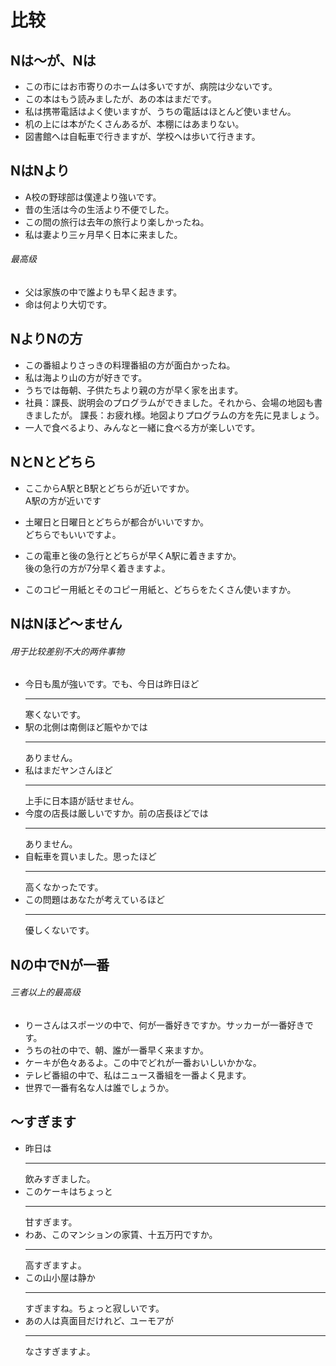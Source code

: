 
# 比较

## Nは〜が、Nは

- この市に<Hg>は</Hg>お市寄りのホーム<Hg>は</Hg>多いです<Hg>が</Hg>、病院<Hg>は</Hg>少ないです。
- この本<Hg>は</Hg>もう読みました<Hg>が</Hg>、あの本<Hg>は</Hg>まだです。
- 私<Hg>は</Hg>携帯電話<Hg>は</Hg>よく使います<Hg>が</Hg>、うちの電話<Hg>は</Hg>ほとんど使いません。
- 机の上に<Hg>は</Hg>本<Hg>が</Hg>たくさんある<Hg>が</Hg>、本棚に<Hg>は</Hg>あまりない。
- 図書館へ<Hg>は</Hg>自転車で行きます<Hg>が</Hg>、学校へ<Hg>は</Hg>歩いて行きます。

## N<Hg>は</Hg>Nより

- A校の野球部<Hg>は</Hg>僕達<Hg>より</Hg>強いです。
- 昔の生活<Hg>は</Hg>今の生活<Hg>より</Hg>不便でした。
- この間の旅行<Hg>は</Hg>去年の旅行<Hg>より</Hg>楽しかったね。
- 私<Hg>は</Hg>妻<Hg>より</Hg>三ヶ月早く日本に来ました。

###### 最高级
- 父<Hg>は</Hg>家族の中で誰<Hg>より</Hg>も早く起きます。
- 命<Hg>は</Hg>何<Hg>より</Hg>大切です。

## NよりNの方

- この番組<Hg>より</Hg>さっきの料理番組<Hg>の方</Hg>が面白かったね。
- 私<Hg>は</Hg>海<Hg>より</Hg>山<Hg>の方</Hg>が好きです。
- うちで<Hg>は</Hg>毎朝、子供たち<Hg>より</Hg>親<Hg>の方</Hg>が早く家を出ます。
- 社員：課長、説明会のプログラムができました。それから、会場の地図も書きましたが。
	課長：お疲れ様。地図<Hg>より</Hg>プログラム<Hg>の方</Hg>を先に見ましょう。
- 一人で食べる<Hg>より</Hg>、みんなと一緒に食べる方が楽しいです。

## NとNとどちら

- ここからA駅<Hg>と</Hg>B駅<Hg>と</Hg><Hg>どちら</Hg>が近いですか。<br/>A駅<Hg>の方</Hg>が近いです

- 土曜日<Hg>と</Hg>日曜日<Hg>と</Hg><Hg>どちら</Hg>が都合がいいですか。<br/>どちらでもいいですよ。

- この電車<Hg>と</Hg>後の急行<Hg>と</Hg><Hg>どちら</Hg>が早くA駅に着きますか。<br/>後の急行の方が7分早く着きますよ。

- このコピー用紙<Hg>と</Hg>そのコピー用紙<Hg>と</Hg>、<Hg>どちら</Hg>をたくさん使いますか。


## N<Hg>は</Hg>Nほど〜ません
###### 用于比较差别不大的两件事物
- 今日も風が強いです。でも、今日<Hg>は</Hg>昨日<Hg>ほど</Hg><Hr>寒くないです</Hr>。
- 駅の北側は南側<Hg>ほど</Hg>賑やかで<Hg>は</Hg><Hr>ありません</Hr>。
- 私<Hg>は</Hg>まだヤンさん<Hg>ほど</Hg><Hr>上手に日本語が話せません</Hr>。
- 今度の店長<Hg>は</Hg>厳しいですか。前の店長<Hg>ほど</Hg>で<Hg>は</Hg><Hr>ありません</Hr>。
- 自転車を買いました。<Hp>思ったほど</Hp><Hr>高くなかったです</Hr>。
- この問題<Hg>は</Hg>あなたが<Hp>考えているほど</Hp><Hr>優しくないです</Hr>。

## Nの中でNが一番
###### 三者以上的最高级
- りーさんはスポーツ<Hg>の中で</Hg>、何<Hg>が一番</Hg>好きですか。サッカー<Hg>が一番</Hg>好きです。
- うちの社<Hg>の中で</Hg>、朝、誰<Hg>が一番</Hg>早く来ますか。
- ケーキが色々あるよ。こ<Hg>の中で</Hg>どれ<Hg>が一番</Hg>おいしいかかな。
- テレビ番組<Hg>の中で</Hg>、私はニュース番組<Hg>を一番</Hg>よく見ます。
- 世界<Hg>で一番</Hg>有名な人は誰でしょうか。

## 〜すぎます

- 昨日は<Hr>飲みすぎました</Hr>。
- このケーキはちょっと<Hr>甘すぎます</Hr>。
- わあ、このマンションの家賃、十五万円ですか。<Hr>高すぎますよ</Hr>。
- この山小屋は静か<Hr>すぎます</Hr>ね。ちょっと寂しいです。
- あの人は真面目だけれど、ユーモアが<Hr>なさすぎます</Hr>よ。
